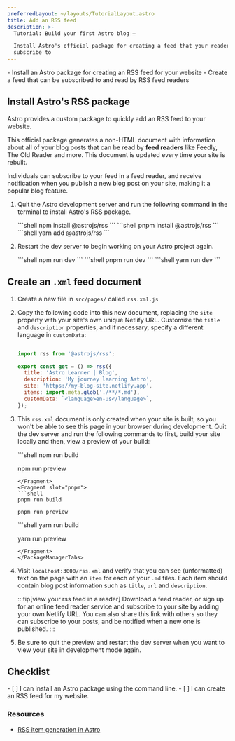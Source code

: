 ```yaml
---
preferredLayout: ~/layouts/TutorialLayout.astro
title: Add an RSS feed
description: >-
  Tutorial: Build your first Astro blog —

  Install Astro's official package for creating a feed that your readers can
  subscribe to
---
```




<PreCheck>
  - Install an Astro package for creating an RSS feed for your website
  - Create a feed that can be subscribed to and read by RSS feed readers
</PreCheck>

## Install Astro's RSS package

Astro provides a custom package to quickly add an RSS feed to your website. 

This official package generates a non-HTML document with information about all of your blog posts that can be read by **feed readers** like Feedly, The Old Reader and more. This document is updated every time your site is rebuilt.

Individuals can subscribe to your feed in a feed reader, and receive notification when you publish a new blog post on your site, making it a popular blog feature.

1. Quit the Astro development server and run the following command in the terminal to install Astro's RSS package.

    <PackageManagerTabs>
      <Fragment slot="npm">
      ```shell
      npm install @astrojs/rss
      ```
      </Fragment>
      <Fragment slot="pnpm">
      ```shell
      pnpm install @astrojs/rss
      ```
      </Fragment>
      <Fragment slot="yarn">
      ```shell
      yarn add @astrojs/rss
      ```
      </Fragment>
    </PackageManagerTabs>

2. Restart the dev server to begin working on your Astro project again.

    <PackageManagerTabs>
      <Fragment slot="npm">
      ```shell
      npm run dev
      ```
      </Fragment>
      <Fragment slot="pnpm">
      ```shell
      pnpm run dev
      ```
      </Fragment>
      <Fragment slot="yarn">
      ```shell
      yarn run dev
      ```
      </Fragment>
    </PackageManagerTabs>

## Create an `.xml` feed document

1. Create a new file in `src/pages/` called `rss.xml.js`

2. Copy the following code into this new document, replacing the `site` property with your site's own unique Netlify URL. Customize the `title` and `description` properties, and if necessary, specify a different language in `customData`:

    ```js title="src/pages/rss.xml.js"

    import rss from '@astrojs/rss';

    export const get = () => rss({
      title: 'Astro Learner | Blog',
      description: 'My journey learning Astro',
      site: 'https://my-blog-site.netlify.app',
      items: import.meta.glob('./**/*.md'),
      customData: `<language>en-us</language>`,
    });
    ```

3. This `rss.xml` document is only created when your site is built, so you won't be able to see this page in your browser during development. Quit the dev server and run the following commands to first, build your site locally and then, view a preview of your build:

    <PackageManagerTabs>
      <Fragment slot="npm">
      ```shell
      npm run build

      npm run preview
      ```
      </Fragment>
      <Fragment slot="pnpm">
      ```shell
      pnpm run build

      pnpm run preview
      ```
      </Fragment>
      <Fragment slot="yarn">
      ```shell
      yarn run build

      yarn run preview
      ```
      </Fragment>
    </PackageManagerTabs>

4. Visit `localhost:3000/rss.xml` and verify that you can see (unformatted) text on the page with an `item` for each of your `.md` files. Each item should contain blog post information such as `title`, `url` and `description`.

    :::tip[view your rss feed in a reader]
    Download a feed reader, or sign up for an online feed reader service and subscribe to your site by adding your own Netlify URL. You can also share this link with others so they can subscribe to your posts, and be notified when a new one is published.
    :::

5. Be sure to quit the preview and restart the dev server when you want to view your site in development mode again.



<Box icon="check-list">

## Checklist

<Checklist>
- [ ] I can install an Astro package using the command line.
- [ ] I can create an RSS feed for my website.
</Checklist>
</Box>

### Resources

- [RSS item generation in Astro](/en/guides/rss/#1-importmetaglob-result)
